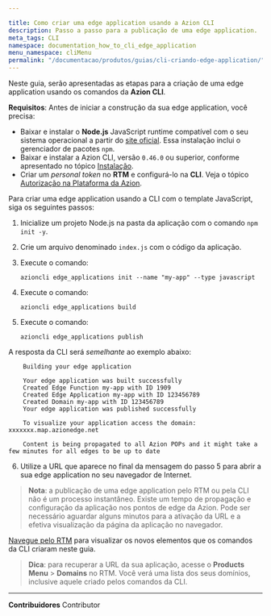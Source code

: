 ```yaml
---

title: Como criar uma edge application usando a Azion CLI
description: Passo a passo para a publicação de uma edge application.
meta_tags: CLI
namespace: documentation_how_to_cli_edge_application
menu_namespace: cliMenu
permalink: "/documentacao/produtos/guias/cli-criando-edge-application/"
---
```


Neste guia, serão apresentadas as etapas para a criação de uma edge application usando os comandos da **Azion CLI**.

**Requisitos**:
Antes de iniciar a construção da sua edge application, você precisa:

- Baixar e instalar o **Node.js** JavaScript runtime compatível com o seu sistema operacional a partir do [site oficial](https://nodejs.org/en/download/). Essa instalação inclui o gerenciador de pacotes `npm`.
- Baixar e instalar a Azion CLI, versão `0.46.0` ou superior, conforme apresentado no tópico [Instalação](/pt-br/documentacao/produtos/cli/primeiros-passos/#instalacao).
- Criar um *personal token* no **RTM** e configurá-lo na **CLI**. Veja o tópico [Autorização na Plataforma da Azion](/pt-br/documentacao/produtos/cli/primeiros-passos/#autorizacao).

Para criar uma edge application usando a CLI com o template JavaScript, siga os seguintes passos:

1. Inicialize um projeto Node.js na pasta da aplicação com o comando `npm init -y`.
2. Crie um arquivo denominado `index.js` com o código da aplicação.
3. Execute o comando:

    `azioncli edge_applications init --name "my-app" --type javascript`

4. Execute o comando:

    `azioncli edge_applications build`

5. Execute o comando:

    `azioncli edge_applications publish`

A resposta da CLI será *semelhante* ao exemplo abaixo:

        Building your edge application

        Your edge application was built successfully
        Created Edge Function my-app with ID 1909
        Created Edge Application my-app with ID 123456789
        Created Domain my-app with ID 123456789
        Your edge application was published successfully

        To visualize your application access the domain: xxxxxxx.map.azionedge.net

        Content is being propagated to all Azion POPs and it might take a few minutes for all edges to be up to date

6. Utilize a URL que aparece no final da mensagem do passo 5 para abrir a sua edge application no seu navegador de Internet.

> **Nota**: a publicação de uma edge application pelo RTM ou pela CLI não é um processo instantâneo. Existe um tempo de propagação e configuração da aplicação nos pontos de edge da Azion. Pode ser necessário aguardar alguns minutos para a ativação da URL e a efetiva visualização da página da aplicação no navegador.

[Navegue pelo RTM](https://console.azion.com/) para visualizar os novos elementos que os comandos da CLI criaram neste guia.

> **Dica**: para recuperar a URL da sua aplicação, acesse o **Products Menu** > **Domains** no RTM. Você verá uma lista dos seus domínios, inclusive aquele criado pelos comandos da CLI.





---


**Contribuidores** <ContributorList>Contributor</ContributorList>
